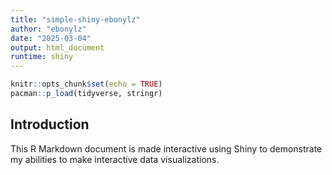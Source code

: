 ```yaml
---
title: "simple-shiny-ebonylz"
author: "ebonylz"
date: "2025-03-04"
output: html_document
runtime: shiny
---
```


```r
knitr::opts_chunk$set(echo = TRUE)
pacman::p_load(tidyverse, stringr)
```

## Introduction

This R Markdown document is made interactive using Shiny to demonstrate my abilities to make interactive data visualizations.